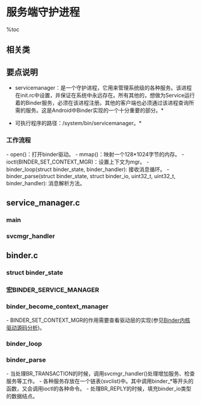= 服务端守护进程 =

%toc

== 相关类 ==
{{{class="brush:text"
frameworks/base/cmds/servicemanager/binder.h
frameworks/base/cmds/servicemanager/binder.c
frameworks/base/cmds/servicemanager/service_manager.c
}}}

== 要点说明 ==
{{http:pic/Binder_servicemanager.png}}

*servicemanager：是一个守护进程，它用来管理系统级的各种服务。该进程在init.rc中设置，并保证在系统中永远存在。所有其他的，想做为Service运行着的Binder服务，必须在该进程注册。其他的客户端也必须通过该进程查询所需的服务。这是Android中Binder实现的一个十分重要的部分。*

*可执行程序的路径：/system/bin/servicemanager。*

=== 工作流程 ===
- open()：打开binder驱动。
- mmap()：映射一个128*1024字节的内存。
- ioctl(BINDER_SET_CONTEXT_MGR)：设置上下文为mgr。
- binder_loop(struct binder_state, binder_handler): 接收消息循环。
- binder_parse(struct binder_state, struct binder_io, uint32_t, uint32_t, binder_handler): 消息解析方法。

== service_manager.c ==
=== main ===
{{{class="brush:c++"
int main(int argc, char **argv)
{
    struct binder_state *bs;
    void *svcmgr = BINDER_SERVICE_MANAGER;

    // 打开Binder
    bs = binder_open(128*1024);

    // 通知Binder自己是管理者
    if (binder_become_context_manager(bs)) {
        LOGE("cannot become context manager (%s)\n", strerror(errno));
        return -1;
    }

    svcmgr_handle = svcmgr;
    // 循环处理Client端的请求
    binder_loop(bs, svcmgr_handler);
    
    return 0;
}
}}}

=== svcmgr_handler ===
{{{class="brush:c++"
int svcmgr_handler(struct binder_state *bs,
                   struct binder_txn *txn,
                   struct binder_io *msg,
                   struct binder_io *reply)
{
    struct svcinfo *si;
    uint16_t *s;
    unsigned len;
    void *ptr;

    if (txn->target != svcmgr_handle)
        return -1;

    s = bio_get_string16(msg, &len);

    if ((len != (sizeof(svcmgr_id) / 2)) ||
        memcmp(svcmgr_id, s, sizeof(svcmgr_id))) {
        fprintf(stderr,"invalid id %s\n", str8(s));
        return -1;
    }

    switch(txn->code) {
    case SVC_MGR_GET_SERVICE:
    case SVC_MGR_CHECK_SERVICE:
        s = bio_get_string16(msg, &len);
        // 查找对应的service
        ptr = do_find_service(bs, s, len);
        if (!ptr)
            break;
        // 将相应的Binder引用写入reply
        bio_put_ref(reply, ptr);
        return 0;

    case SVC_MGR_ADD_SERVICE:
        s = bio_get_string16(msg, &len);
        ptr = bio_get_ref(msg);
        // 加入相应的service
        if (do_add_service(bs, s, len, ptr, txn->sender_euid))
            return -1;
        break;

    case SVC_MGR_LIST_SERVICES: {
        unsigned n = bio_get_uint32(msg);

        si = svclist;
        while ((n-- > 0) && si)
            si = si->next;
        if (si) {
            bio_put_string16(reply, si->name);
            return 0;
        }
        return -1;
    }
    default:
        LOGE("unknown code %d\n", txn->code);
        return -1;
    }

    bio_put_uint32(reply, 0);
    return 0;
}
}}}

== binder.c ==
=== struct binder_state ===
{{{class="brush:c++"
struct binder_state
{
    int fd;                 // 文件描述符
    void *mapped;           // /dev/binder映射的进程空间地址
    unsigned mapsize;       // 内存映射的空间大小
};
}}}

=== 宏BINDER_SERVICE_MANAGER ===
{{{class="brush:c++"
// ServiceManager作为Server的角色时，使用0作为远程接口句柄
#define BINDER_SERVICE_MANAGER ((void*) 0)
}}}

=== binder_become_context_manager ===
- BINDER_SET_CONTEXT_MGR的作用需要查看驱动层的实现(参见[[Binder内核驱动源码分析]])。

{{{class="brush:c++"
int binder_become_context_manager(struct binder_state *bs)
{
    return ioctl(bs->fd, BINDER_SET_CONTEXT_MGR, 0);
}
}}}

=== binder_loop ===
{{{class="brush:c++"
// 消息处理循环
void binder_loop(struct binder_state *bs, binder_handler func)
{
    int res;
    struct binder_write_read bwr;
    unsigned readbuf[32];

    bwr.write_size = 0;
    bwr.write_consumed = 0;
    bwr.write_buffer = 0;
    
    readbuf[0] = BC_ENTER_LOOPER;
    binder_write(bs, readbuf, sizeof(unsigned));

    for (;;) {
        bwr.read_size = sizeof(readbuf);
        bwr.read_consumed = 0;
        bwr.read_buffer = (unsigned) readbuf;

        // 通过ioctl控制读取
        res = ioctl(bs->fd, BINDER_WRITE_READ, &bwr);

        if (res < 0) {
            LOGE("binder_loop: ioctl failed (%s)\n", strerror(errno));
            break;
        }

        // 消息解析
        res = binder_parse(bs, 0, readbuf, bwr.read_consumed, func);
        if (res == 0) {
            LOGE("binder_loop: unexpected reply?!\n");
            break;
        }
        if (res < 0) {
            LOGE("binder_loop: io error %d %s\n", res, strerror(errno));
            break;
        }
    }
}
}}}

=== binder_parse ===
- 当处理BR_TRANSACTION的时候，调用svcmgr_handler()处理增加服务、检查服务等工作。
- 各种服务存放在一个链表(svclist)中。其中调用binder_*等开头的函数，又会调用ioctl的各种命令。
- 处理BR_REPLY的时候，填充binder_io类型的数据结点。

{{{class="brush:c++"
int binder_parse(struct binder_state *bs, struct binder_io *bio,
                 uint32_t *ptr, uint32_t size, binder_handler func) 
{
    int r = 1;
    uint32_t *end = ptr + (size / 4);

    while (ptr < end) {
        uint32_t cmd = *ptr++;
#if TRACE
        fprintf(stderr,"%s:\n", cmd_name(cmd));
#endif
        switch(cmd) {
        case BR_NOOP:
            break;
        case BR_TRANSACTION_COMPLETE:
            break;
        case BR_INCREFS:
        case BR_ACQUIRE:
        case BR_RELEASE:
        case BR_DECREFS:
#if TRACE
            fprintf(stderr,"  %08x %08x\n", ptr[0], ptr[1]);
#endif
            ptr += 2;
            break;
        case BR_TRANSACTION: {
            struct binder_txn *txn = (void *) ptr;
            if ((end - ptr) * sizeof(uint32_t) < sizeof(struct binder_txn)) {
                LOGE("parse: txn too small!\n");
                return -1;
            }
            binder_dump_txn(txn);
            if (func) {
                unsigned rdata[256/4];
                struct binder_io msg;
                struct binder_io reply;
                int res;

                bio_init(&reply, rdata, sizeof(rdata), 4);
                bio_init_from_txn(&msg, txn);
                
                // 调用Binder处理对应code的方法，如addService、getService等
                res = func(bs, txn, &msg, &reply);
                binder_send_reply(bs, &reply, txn->data, res);
            }
            ptr += sizeof(*txn) / sizeof(uint32_t);
            break;
        }
        case BR_REPLY: {
            struct binder_txn *txn = (void*) ptr;
            if ((end - ptr) * sizeof(uint32_t) < sizeof(struct binder_txn)) {
                LOGE("parse: reply too small!\n");
                return -1;
            }
            binder_dump_txn(txn);
            if (bio) {
                bio_init_from_txn(bio, txn);
                bio = 0;
            } else {
                    /* todo FREE BUFFER */
            }
            ptr += (sizeof(*txn) / sizeof(uint32_t));
            r = 0;
            break;
        }
        case BR_DEAD_BINDER: {
            struct binder_death *death = (void*) *ptr++;
            death->func(bs, death->ptr);
            break;
        }
        case BR_FAILED_REPLY:
            r = -1;
            break;
        case BR_DEAD_REPLY:
            r = -1;
            break;
        default:
            LOGE("parse: OOPS %d\n", cmd);
            return -1;
        }
    }

    return r;
}
}}}


